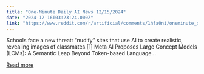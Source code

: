```yaml
---
title: "One-Minute Daily AI News 12/15/2024"
date: "2024-12-16T03:23:24.000Z"
link: "https://www.reddit.com/r/artificial/comments/1hfa0ni/oneminute_daily_ai_news_12152024/"
---
```


Schools face a new threat: “nudify” sites that use AI to create realistic, revealing images of classmates.[1]
 Meta AI Proposes Large Concept Models (LCMs): A Semantic Leap Beyond Token-based Language...

[Read more](https://www.reddit.com/r/artificial/comments/1hfa0ni/oneminute_daily_ai_news_12152024/)
